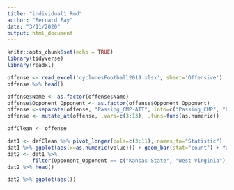 ```yaml
---
title: "individual1.Rmd"
author: "Bernard Fay"
date: "3/11/2020"
output: html_document
---
```


```r
knitr::opts_chunk$set(echo = TRUE)
library(tidyverse)
library(readxl)
```

```r
offense <- read_excel('cyclonesFootball2019.xlsx', sheet='Offensive')
offense %>% head()

offense$Name <- as.factor(offense$Name)
offense$Opponent_Opponent <- as.factor(offense$Opponent_Opponent)
offense <-separate(offense, "Passing_CMP-ATT", into=c("Passing_CMP", "Passing_ATT"), sep="-\r\n ")
offense <- mutate_at(offense, .vars=c(3:13), .funs=funs(as.numeric))

offClean <- offense
```

```r
dat1 <- defClean %>% pivot_longer(cols=c(3:11), names_to="Statistic")
dat1 %>% ggplot(aes(x=as.numeric(value))) + geom_bar(stat="count") + facet_wrap(~Statistic) + xlab("value")
dat2 <- dat1 %>%
        filter(Opponent_Opponent == c("Kansas State", "West Virginia") & Statistic == "Tackles_Solo")
dat2 %>% head()

dat2 %>% ggplot(aes())
```